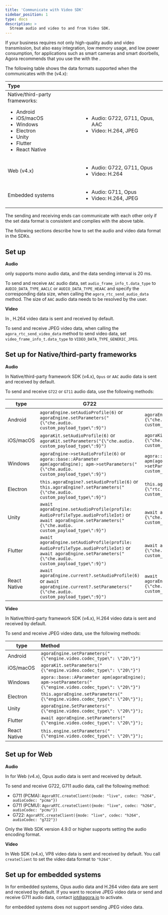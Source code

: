 ```yaml
---
title: 'Communicate with Video SDK'
sidebar_position: 1
type: docs
description: >
  Stream audio and video to and from Video SDK.
---
```


If your business requires not only high-quality audio and video transmission, but also easy integration, low memory usage, and low power consumption, for applications such as smart cameras and smart doorbells, Agora recommends that you use the <Vg k="VSDK"/> with the <Vpd k="SDK" />.

The following table shows the data formats supported when the <Vpd k="SDK" /> communicates with the <Vg k="VSDK"/> (v4.x):

| <Vg k="VSDK"/> Type | <Vpd k="SDK"/> |
|:---|:---------------|
| Native/third-party frameworks: <ul> <li>Android</li><li>iOS/macOS</li><li>Windows</li><li>Electron</li><li>Unity</li><li>Flutter</li><li>React Native</li></ul> | <ul><li>Audio: G722, G711, Opus, AAC</li><li>Video: H.264, JPEG</li></ul> |
| Web (v4.x) | <ul><li>Audio: G722, G711, Opus</li><li>Video: H.264</li></ul> |
| Embedded systems | <ul><li>Audio: G711, Opus</li><li>Video: H.264, JPEG</li></ul> |

The sending and receiving ends can communicate with each other only if the set data format is consistent and complies with the above table.

The following sections describe how to set the audio and video data format in the SDKs.

## Set up <Vpd k="SDK" />

**Audio**

<Vpd k="SDK" /> only supports mono audio data, and the data sending interval is 20 ms.

To send and receive `AAC` audio data, set `audio_frame_info_t.data_type` to `AUDIO_DATA_TYPE_AACLC` or `AUDIO_DATA_TYPE_HEAAC` and specify the corresponding data size, when calling the `agora_rtc_send_audio_data` method. The size of `AAC` audio data needs to be resolved by the user.

**Video**

In <Vpd k="SDK" />, H.264 video data is sent and received by default.

To send and receive JPEG video data, when calling the `agora_rtc_send_video_data` method to send video data, set `video_frame_info_t.data_type` to `VIDEO_DATA_TYPE_GENERIC_JPEG`.

## Set up <Vg k="VSDK"/> for Native/third-party frameworks

**Audio**

In Native/third-party framework SDK (v4.x), `Opus` or `AAC` audio data is sent and received by default.

To send and receive `G722` or `G711` audio data, use the following methods:

| <Vg k="VSDK"/> type | G722 | G711 (PCMA) | G711 (PCMU) |
|---|------|-------|------|
| Android | `agoraEngine.setAudioProfile(6)` or `agoraEngine.setParameters("{\"che.audio. custom_payload_type\":9}")` | `agoraEngine.setParameters("{\"che.audio. custom_payload_type\":8}")` | `agoraEngine.setParameters("{\"che.audio. custom_payload_type\":0}")` |
| iOS/macOS | `agoraKit.setAudioProfile(6)` or `agoraKit.setParameters("{\"che.audio. custom_payload_type\":9}")` | `agoraKit.setParameters("{\"che.audio. custom_payload_type\":8}")` | `agoraKit.setParameters("{\"che.audio. custom_payload_type\":0}")` |
| Windows | `agoraEngine->setAudioProfile(6)` or `agora::base::AParameter apm(agoraEngine); apm->setParameters("{\"che.audio. custom_payload_type\":9}")` | `agora::base::AParameter apm(agoraEngine);apm->agoraEngine->setParameters("{\"che.audio. custom_payload_type\":8}")` | `agora::base::AParameter apm(agoraEngine);apm->agoraEngine->setParameters("{\"che.audio. custom_payload_type\":0}")` |
| Electron | `this.agoraEngine?.setAudioProfile(6)` or `this.agoraEngine?.setParameters("{\"che.audio. custom_payload_type\":9}")` | `this.agoraEngine?.setParameters("{\"rtc.audio. custom_payload_type\":8}")` | `this.agoraEngine?.setParameters("{\"rtc.audio. custom_payload_type\":0}")` |
| Unity | `await agoraEngine.setAudioProfile(profile: AudioProfileType.audioProfileIot)` or `await agoraEngine.setParameters("{\"che.audio. custom_payload_type\":9}")` | `await agoraEngine.setParameters("{\"che.audio. custom_payload_type\":8}")` | `await agoraEngine.setParameters("{\"che.audio. custom_payload_type\":0}")` |
| Flutter | `await agoraEngine.setAudioProfile(profile: AudioProfileType.audioProfileIot)` or `await agoraEngine.setParameters("{\"che.audio. custom_payload_type\":9}")` | `await agoraEngine.setParameters("{\"che.audio. custom_payload_type\":8}")` | `await agoraEngine.setParameters("{\"che.audio. custom_payload_type\":0}")` |
| React Native | `await agoraEngine.current?.setAudioProfile(6)` or `await agoraEngine.current?.setParameters("{\"che.audio. custom_payload_type\":9}")` | `await agoraEngine.current?.setParameters("{\"che.audio. custom_payload_type\":8}")` | `await agoraEngine.current?.setParameters("{\"che.audio. custom_payload_type\":0}")` | 

**Video**

In Native/third-party framework SDK (v4.x), H.264 video data is sent and received by default.

To send and receive JPEG video data, use the following methods:

| <Vg k="VSDK"/> type | Method |
|--|:-----------|
| Android | `agoraEngine.setParameters("{\"engine.video.codec_type\": \"20\"}")` |
| iOS/macOS | `agoraKit.setParameters("{\"engine.video.codec_type\": \"20\"}")` |
| Windows | `agora::base::AParameter apm(agoraEngine);`<br/>`apm->setParameters("{\"engine.video.codec_type\": \"20\"}")` |
| Electron | `this.agoraEngine.setParameters("{\"engine.video.codec_type\": \"20\"}");` |
| Unity | `agoraEngine.SetParameters("{\"engine.video.codec_type\": \"20\"}");` |
| Flutter | `await agoraEngine.setParameters("{\"engine.video.codec_type\": \"20\"}");` |
| React Native | `this.engine.setParameters("{\"engine.video.codec_type\": \"20\"}");` |

## Set up <Vg k="VSDK"/> for Web

**Audio**

In <Vg k="VSDK"/> for Web (v4.x), Opus audio data is sent and received by default.

To send and receive G722, G711 audio data, call the following method:

* G711 (PCMA): `AgoraRTC.createClient({mode: "live", codec: "h264", audioCodec: "pcma"})`
* G711 (PCMU): `AgoraRTC.createClient({mode: "live", codec: "h264", audioCodec: "pcmu"})`
* G722: `AgoraRTC.createClient({mode: "live", codec: "h264", audioCodec: "g722"})`

Only the Web SDK version 4.9.0 or higher supports setting the audio encoding format.

**Video**

In Web SDK (v4.x), VP8 video data is sent and received by default. You call `createClient` to set the video data format to `"h264"`.

## Set up <Vg k="VSDK"/> for embedded systems

In <Vg k="VSDK"/> for embedded systems, Opus audio data and H.264 video data are sent and received by default. If you want to receive JPEG video data or send and receive G711 audio data, contact iot@agora.io to activate.

<Vg k="VSDK"/> for embedded systems does not support sending JPEG video data.